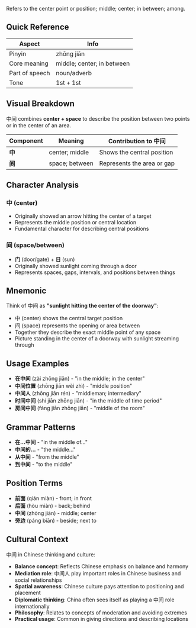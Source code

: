 Refers to the center point or position; middle; center; in between; among.

## Quick Reference

| Aspect         | Info                       |
| -------------- | -------------------------- |
| Pinyin         | zhōng jiān                 |
| Core meaning   | middle; center; in between |
| Part of speech | noun/adverb                |
| Tone           | 1st + 1st                  |

## Visual Breakdown

中间 combines **center + space** to describe the position between two points or in the center of an
area.

| Component | Meaning        | Contribution to 中间       |
| --------- | -------------- | -------------------------- |
| **中**    | center; middle | Shows the central position |
| **间**    | space; between | Represents the area or gap |

## Character Analysis

### 中 (center)

- Originally showed an arrow hitting the center of a target
- Represents the middle position or central location
- Fundamental character for describing central positions

### 间 (space/between)

- **门** (door/gate) + **日** (sun)
- Originally showed sunlight coming through a door
- Represents spaces, gaps, intervals, and positions between things

## Mnemonic

Think of 中间 as **"sunlight hitting the center of the doorway"**:

- 中 (center) shows the central target position
- 间 (space) represents the opening or area between
- Together they describe the exact middle point of any space
- Picture standing in the center of a doorway with sunlight streaming through

## Usage Examples

- **在中间** (zài zhōng jiān) - "in the middle; in the center"
- **中间位置** (zhōng jiān wèi zhì) - "middle position"
- **中间人** (zhōng jiān rén) - "middleman; intermediary"
- **时间中间** (shí jiān zhōng jiān) - "in the middle of time period"
- **房间中间** (fáng jiān zhōng jiān) - "middle of the room"

## Grammar Patterns

- **在...中间** - "in the middle of..."
- **中间的...** - "the middle..."
- **从中间** - "from the middle"
- **到中间** - "to the middle"

## Position Terms

- **前面** (qián miàn) - front; in front
- **后面** (hòu miàn) - back; behind
- **中间** (zhōng jiān) - middle; center
- **旁边** (páng biān) - beside; next to

## Cultural Context

中间 in Chinese thinking and culture:

- **Balance concept**: Reflects Chinese emphasis on balance and harmony
- **Mediation role**: 中间人 play important roles in Chinese business and social relationships
- **Spatial awareness**: Chinese culture pays attention to positioning and placement
- **Diplomatic thinking**: China often sees itself as playing a 中间 role internationally
- **Philosophy**: Relates to concepts of moderation and avoiding extremes
- **Practical usage**: Common in giving directions and describing locations
